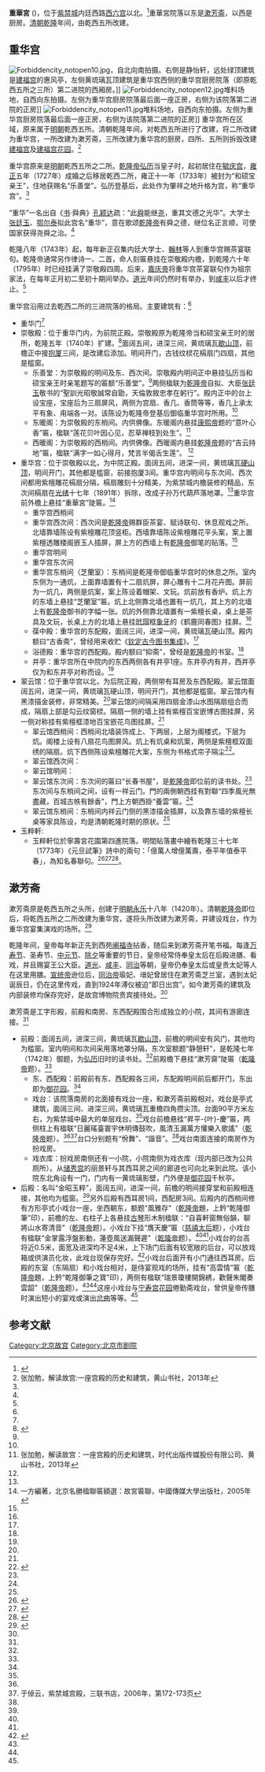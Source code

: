 {{Coord|39.921637|116.395229|type:landmark_region:CN-11_source:GoogleMaps|display=title}}
{{noteTA
|1=zh-hans:乾西; zh-hant:乾西;
|2=zh-hans:承乾宫; zh-hant:承乾宮;
}}
{{Dablink|关于同名宫殿，参见：[[重华宫_(消歧义)|重华宫 (消歧义)]]。}}
'''重華宮''' ({{lang-mnc|ᡩᠠᠪᡴᡡᡵᡳ<br>ᡝᠯᡩᡝᠩᡤᡝ<br>ᡤᡠᠩ|v=dabkūri eldengge gung}})，位于[[紫禁城|紫禁城]]内廷西路[[西六宫|西六宫]]以北。<ref name="chonghuagong">{{Cite web|title=重华宫|url=http://www.dpm.org.cn/www_oldweb/China/phoweb/BuildingPage/6/B2612.htm|accessdate=2019-09-30|publisher=故宫博物院|archiveurl=https://web.archive.org/web/20131021192533/http://www.dpm.org.cn/www_oldweb/China/phoweb/BuildingPage/6/B2612.htm|archivedate=2013-10-21|dead-url=no}}</ref>重華宮院落以东是[[漱芳斋|漱芳斋]]，以西是厨房。[[清朝|清朝]][[乾隆|乾隆]]年间，由乾西五所改建。

==重华宫==
[[File:Forbiddencity_notopen10.jpg|thumb]]，自北向南拍摄。右侧是静怡轩，远处绿顶建筑是[[建福宫|建福宫]]的惠风亭，左侧黄琉璃瓦顶建筑是重华宫西侧的重华宫厨房院落（即原乾西五所之三所）第二进院的西厢房。]]
[[File:Forbiddencity_notopen12.jpg|thumb]]堆料场地，自西向东拍摄。左侧为重华宫厨房院落最后面一座正房，右侧为该院落第二进院的正房]]
[[File:Forbiddencity_notopen11.jpg|thumb]]堆料场地，自西向东拍摄。左侧为重华宫厨房院落最后面一座正房，右侧为该院落第二进院的正房]]
重华宫所在区域，原来属于[[明朝|明朝]]乾西五所。清朝乾隆年间，对乾西五所进行了改建，将二所改建为重华宫，一所改建为漱芳斋，三所改建为重华宫的厨房，四所、五所则拆毁改建[[建福宫|建福宫]]及[[建福宫花园|建福宫花园]]。<ref>张加勉，解读故宫:一座宫殿的历史和建筑，黄山书社，2013年</ref>

重华宫原来是[[明朝|明朝]]乾西五所之二所。[[乾隆帝|乾隆帝]][[弘历|弘历]]当皇子时，起初居住在[[毓庆宫|毓庆宫]]，[[雍正|雍正]]五年（1727年）成婚之后移居乾西二所，雍正十一年（1733年）被封为“和硕宝亲王”，住地获赐名“乐善堂”。弘历登基后，此处作为肇祥之地升格为宫，称“重华宫”。<ref name=chonghuagong/>

“重华”一名出自《[[尚书_(书籍)|书]]·舜典》[[孔颖达|孔颖达]]疏：“此[[舜|舜]]能继[[尧|尧]]，重其文德之光华”。大学士[[张廷玉|张廷玉]]、[[鄂尔泰|鄂尔泰]]拟此宫名“重华”，意在歌颂[[乾隆帝|乾隆帝]]有舜之德，继位名正言顺，可使国家获得尧舜之治。<ref name=chonghuagong/>

乾隆八年（1743年）起，每年新正召集内廷大学士、[[翰林|翰林]]等人到重华宫赐茶宴联句。乾隆帝通常另作律诗一、二首，命人刻匾悬挂在崇敬殿内檐，到乾隆六十年（1795年）时已经挂满了崇敬殿四周。后来，[[嘉庆帝|嘉庆帝]]将重华宫茶宴联句作为祖宗家法，在每年正月初二至初十期间举办。[[道光|道光]]年间仍然时有举办，到[[咸丰|咸丰]]以后才终止。<ref name=chonghuagong/>

重华宫沿用过去乾西二所的三进院落的格局。主要建筑有：<ref name=chonghuagong/>
*重华门<ref name=chonghuagong/>
*崇敬殿：位于重华门内，为前院正殿。崇敬殿原为乾隆帝当和硕宝亲王时的居所，乾隆五年（1740年）扩建。<ref name="chenshe">{{Cite web|title=清朝宫廷陈设欣赏 打印页面-中华古典家具网|url=http://www.cfucn.com/e/DoPrint/?classid=150&id=10824|accessdate=2019-09-30|work=www.cfucn.com|archive-date=2019-05-13|archive-url=https://web.archive.org/web/20190513065932/http://www.cfucn.com/e/DoPrint/?classid=150&id=10824|dead-url=no}}</ref>面阔五间，进深三间，黄琉璃瓦[[歇山顶|歇山顶]]，前檐正中接[[抱厦|抱厦]]三间，是改建后添加。明间开门，古钱纹棂花槅扇门四扇，其他是槛窗。
**乐善堂：为崇敬殿的明间及东、西次间。崇敬殿内明间正中悬挂弘历当和硕宝亲王时亲笔题写的匾额“乐善堂”。<ref name=chonghuagong/>两侧楹联为[[乾隆帝|乾隆帝]]自拟、大臣[[张廷玉|张廷玉]]敬书的“聖訓光昭敬誠常自勖，天倫敦敘忠孝在躬行”。殿内正中的台上设宝座，宝座后为三扇屏风，两侧为宫扇、香几、香筒等等，香几上承太平有象、甪端各一对。该陈设为乾隆帝登基后御临重华宫时所用。<ref name=chenshe/>
**东暖阁：为崇敬殿的东梢间。内供佛像。东暖阁内悬挂[[康熙帝|康熙帝]]题的“意叶心香”匾，楹联“莲花贝叶因心见，忍草禅枝到处生”。<ref name=zjm>张加勉，解读故宫：一座宫殿的历史和建筑，时代出版传媒股份有限公司、黄山书社，2013年</ref>
**西暖阁：为崇敬殿的西梢间。内供佛像。西暖阁内悬挂[[乾隆帝|乾隆帝]]题的“吉云持地”匾，楹联“满字一如心得月，梵言半偈舌生莲”。 <ref name=zjm/>
*重华宫：位于崇敬殿以北，为中院正殿。面阔五间，进深一间，黄琉璃瓦[[硬山顶|硬山顶]]，明间开门，其他都是槛窗，前接抱厦3间。重华宫内明间与东次间、西次间都用紫檀雕花槅扇分隔，槅扇雕刻十分精美，为紫禁城内檐装修的精品，东次间槅扇在[[光绪|光绪]]十七年（1891年）拆除，改成子孙万代葫芦落地罩。<ref name=chonghuagong/>重华宫前外檐上悬挂“重華宮”陡匾。<ref name=yifang>一方編著，北京名勝楹聯匾額選：故宮匾聯，中國傳媒大學出版社，2005年</ref>
**重华宫西梢间
**重华宫西次间：西次间是[[乾隆帝|乾隆帝]]赐群臣茶宴、赋诗联句、休息观戏之所。北墙靠墙陈设有紫檀雕花顶竖柜。西墙靠墙陈设紫檀雕花平头案，案上置紫檀透雕楼阁嵌玉人插屏，屏上方的西墙上有[[乾隆帝|乾隆帝]]御笔的贴落。<ref name=chenshe/>
**重华宫明间
**重华宫东次间
**重华宫东梢间（芝蘭室）：东梢间是乾隆帝御临重华宫时的休息之所。室内东侧为一通炕，上面靠墙置有十二扇炕屏，屏心雕有十二月花卉图。屏前为一炕几，两侧是炕案，案上陈设着帽架、文玩。炕前放有香炉。炕上方的东墙上悬挂“芝蘭室”匾。炕上北侧靠北墙也置有一炕几，其上方的北墙上有[[乾隆帝|乾隆帝]]御书的字幅一张。炕的外侧靠北墙置有一紫檀长桌，桌上是茶具及文玩，长桌上方的北墙上悬挂[[玳瑁|玳瑁]]框[[象牙|象牙]]的《鹤鹿同春图》挂屏。<ref name=chenshe/>
**葆中殿：重华宫的东配殿，面阔三间，进深一间，黄琉璃瓦硬山顶。殿内额曰“古香斋”，曾经用来收贮《[[钦定古今图书集成|钦定古今图书集成]]》。<ref name=chonghuagong/>
**浴德殿：重华宫的西配殿。殿内额曰“抑斋”，曾经是[[乾隆帝|乾隆帝]]的书室。<ref name=chonghuagong/>
**井亭：重华宫所在中院内的东西两侧各有井亭1座。东井亭内有井，西井亭仅为和东井亭对称而设。<ref name=chonghuagong/>
*翠云馆：位于重华宫以北，为后院正殿，两侧带有耳房及东西配殿。翠云馆面阔五间，进深一间，黄琉璃瓦硬山顶，明间开门，其他都是槛窗。翠云馆内有黑漆描金装修，非常精美。<ref name=chonghuagong/>翠云馆的间隔采用四扇金漆山水图隔扇组合而成，隔扇上部是勾云纹窗棂。隔扇一侧的墙上挂有紫檀百宝嵌博古图挂屏，另一侧对称挂有紫檀框漆地百宝嵌花鸟图挂屏。<ref name=chenshe/>
**翠云馆西梢间：西梢间北墙装饰成上、下两层，上层为阁楼式，下层为炕。阁楼上设有八扇花鸟图屏风。炕上有炕桌和炕案，两侧是紫檀框双面绣的隔扇。炕下西侧陈设紫檀雕花大案，东侧为书格式帘子隔尘<ref>{{Cite web|title=翠云馆西梢间陈设 翠云馆西梢间|url=http://www.nanlingjiaju.com/zhishi/1382.html|accessdate=2019-09-30|publisher=广州南岭家具|archiveurl=https://web.archive.org/web/20131029185023/http://www.nanlingjiaju.com/zhishi/1382.html|archivedate=2013-10-29|dead-url=yes}}</ref>。
**翠云馆西次间：
**翠云馆明间：
**翠云馆东次间：东次间的匾曰“长春书屋”，是[[乾隆帝|乾隆帝]]即位前的读书处。<ref name=chonghuagong/>东次间与东梢间之间，设有一祥云门。門的兩側朝西挂有對聯“四季風光無盡藏，百城古帙有餘香”，門上方朝西掛“養雲”匾。<ref name=chenshe/>
**翠云馆东梢间：东梢间内祥云门侧的黑漆描金插屏，以及靠东墙的紫檀长桌等家具陈设，均是清朝乾隆时期的原状。<ref name=chenshe/>
* 玉粹軒:
** 玉粹軒位於寧壽宮花園第四進院落。明間貼落畫中繪有乾隆三十七年（1773年）《元旦試筆》詩中的兩句：「億萬人增億萬壽，泰平年值泰平春」，為知名春聯句。<ref>{{Cite web|title=大年初一，文藏送上乾隆对大家的新年寄语！|url=https://www.wencang.com.cn/201902/05/21e5a116d0baabe1.html|accessdate=2020-05-20|publisher=文藏|archiveurl=https://web.archive.org/web/20200521024227/https://www.wencang.com.cn/201902/05/21e5a116d0baabe1.html|archivedate=2020-05-21|dead-url=yes}}</ref><ref>{{Cite web|title=故宫博物院：探索》建筑》玉粹轩|url=https://www.dpm.org.cn/explore/building/236460.html|accessdate=2020-05-20|publisher=故宫博物院|archiveurl=https://web.archive.org/web/20200521024348/https://www.dpm.org.cn/explore/building/236460.html|archivedate=2020-05-21|dead-url=no}}</ref><ref>{{cite book | author=揚之水 | date=2016-9 |title=物中看畫 | url=https://books.google.com/books?id=0LPsDQAAQBAJ&pg=PA176&lpg=PA176&dq=%E5%84%84%E8%90%AC%E4%BA%BA%E5%A2%9E%E5%84%84%E8%90%AC%E5%A3%BD&source=bl&ots=05kxhD3JRk&sig=ACfU3U3O_IfgJw8xWlgm7izdv_kKVXSwnA&hl=en&sa=X&ved=2ahUKEwi1iKiE-8PpAhXYHTQIHb60A_kQ6AEwAnoECAkQAQ#v=onepage&q=%E5%84%84%E8%90%AC%E4%BA%BA%E5%A2%9E%E5%84%84%E8%90%AC%E5%A3%BD&f=false | location=香港 | publisher=香港中和出版有限公司 | page= 176 | isbn=9789888369652}}</ref>。


==漱芳斋==
漱芳斋原是乾西五所之头所，创建于[[明朝|明朝]][[永乐_(明朝)|永乐]]十八年（1420年）。清朝[[乾隆帝|乾隆帝]]即位后，将乾西五所之二所改建为重华宫，遂将头所改建为漱芳斋，并建设戏台，作为重华宫宴集演戏的场所。<ref name=shufangzhai>{{cite web|url=http://www.dpm.org.cn/www_oldweb/China/phoweb/BuildingPage/6/B2613.htm|title=漱芳斋|work=故宫博物院|accessdate=2019-09-30|archiveurl=https://web.archive.org/web/20131021192707/http://www.dpm.org.cn/www_oldweb/China/phoweb/BuildingPage/6/B2613.htm|archivedate=2013-10-21|dead-url=no}}</ref>

乾隆年间，皇帝每年新正先到西苑[[北海公园|阐福寺]]拈香，随后来到漱芳斋开笔书福。每逢[[万寿节|万寿节]]、圣寿节、[[中元节|中元节]]、[[除夕|除夕]]等重要的节日，皇帝经常侍奉皇太后在后殿进膳、看戏，并且赐宴王公大臣。[[道光|道光]]、[[咸丰|咸丰]]、[[同治|同治]]等朝，皇帝仍奉皇太后或皇贵太妃等人在这里用膳。[[宣统帝|宣统帝]]逊位后，[[同治帝|同治帝]]瑜妃、瑨妃曾居住在漱芳斋芝兰室，遇到太妃诞辰日，仍在这里传戏，直到1924年溥仪被迫“即日出宫”。如今漱芳斋的建筑及内部装修均保存完好，是故宫博物院贵宾接待处。<ref name=shufangzhai/>

漱芳斋是工字形殿，前殿和南房、东西配殿围合形成独立的小院，其间有游廊连接。<ref name=shufangzhai/>
*前殿：面阔五间，进深三间，黄琉璃瓦[[歇山顶|歇山顶]]，前檐的明间安有风门，其他均为槛窗。室内明间和次间采用落地罩分隔，东次室额题“静憩轩”，是乾隆七年（1742年）御题，为[[乾隆帝|弘历]]旧时的读书处。<ref name=shufangzhai/>前殿檐下悬挂“漱芳齋”陡匾（[[乾隆帝|乾隆帝]]题）。<ref name=yifang/>
**东、西配殿：前殿前有东、西配殿各三间，东配殿明间前后都开门，东出即为[[御花園_(北京故宮)|御花园]]。<ref name=shufangzhai/>
**戏台：该院落南房的北面接有戏台一座，和漱芳斋前殿相对。戏台是亭式建筑，面阔三间、进深三间，黄琉璃瓦重檐四角攒尖顶。台面90平方米左右，为紫禁城中最大的单层戏台。<ref name=shufangzhai/>戏台前檐悬挂“昇平-{叶}-慶”匾，两侧柱上有楹联“日麗瑤臺寰宇休明傳鼓吹，風清玉漏萬方懽樂入歌謠”（[[乾隆帝|乾隆帝]]题）。<ref name=yifang/><ref name=yuzy>于倬云，紫禁城宫殿，三联书店，2006年，第172-173页</ref>台口分别题有“佾舞”、“諧音”。<ref name=yuzy/>戏台南面连接的南房作为扮戏房。
**戏衣库：扮戏房南侧还有一小院，小院南侧为戏衣库（现内部已改为公共厕所）。从[[储秀宫|储秀宫]]的丽景轩与其西耳房之间的廊道也可向北来到此院。该小院东北角设有一门，门内有一黄琉璃影壁，门外便是[[御花園_(北京故宮)|御花园]]千秋亭。
*后殿：名叫“金昭玉粹”，面阔五间，进深一间，前檐的明间接穿堂和前殿相连接，其他均为槛窗。<ref name=shufangzhai/>另外后殿有西耳房1间，西配房3间。后殿内的西梢间修有方形亭式小戏台一座，坐西朝东，额题“風雅存”（[[乾隆帝|乾隆帝]]題，上鈐“乾隆御筆”印），前檐的左、右柱子上各悬挂[[古琴|古琴]]形木制楹联：“自喜軒窗無俗韻，聊將山水寄清音”（[[乾隆帝|乾隆帝]]题）。小戏台下挂“膺天慶”匾（[[慈禧太后|慈禧太后]]题），小戏台有楹联“金掌露浮盤影動，蓮壺風送漏聲遲”（[[乾隆帝|乾隆帝]]题）。<ref name=yifang/><ref name=shufangzhai/>小戏台的台高将近0.5米，面宽及进深均不足4米，上下场门后面有较宽敞的后台，可以放戏箱或供演员化妆，此戏台现保存完好。<ref name="qgxts">{{Cite web|title=清宫戏台开创先例（清宫演戏探秘④）|url=http://www.people.com.cn/GB/paper39/14489/1288687.html|accessdate=2019-09-30|work=人民网|archive-date=2013-10-29|archive-url=https://web.archive.org/web/20131029192451/http://www.people.com.cn/GB/paper39/14489/1288687.html|dead-url=no}}</ref>小戏台后面开有小门通往西耳房。后殿的东室（东隔扇）和小戏台相对，是侍宴观戏的场所，挂有“高雲情”匾（[[乾隆帝|乾隆帝]]題，上鈐“乾隆御筆之寶”印），两侧有楹联“瑞景瓊樓開錦綉，歡聲朱閣奏雲韶”（[[乾隆帝|乾隆帝]]题）。<ref name=yifang/><ref name=shufangzhai/>这座小戏台与[[宁寿宫花园|宁寿宫花园]]倦勤斋戏台，曾供皇帝传膳时演出短小的宴戏或演出[[岔曲|岔曲]]等等。<ref name=qgxts/>

==参考文献==
{{reflist}}

{{Geographic Location
|西北 =
|北 =
|東北 =[[神武门|神武门]]
|西 = [[建福宫花园|建福宫花园]]
|中央 = <BIG>'''重华宫'''、'''漱芳斋'''</BIG>
|東 = [[御花园_(北京故宫)|御花园]]
|西南 = [[建福宫|建福宫]]
|南 =[[咸福宫|咸福宫]]、[[储秀宫|储秀宫]]
|東南 =[[御花园_(北京故宫)|御花园]]
}}

[[Category:北京故宫|Category:北京故宫]]
[[Category:北京市剧院|Category:北京市剧院]]